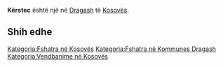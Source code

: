 {{Fshat në 
 | Emri                = Kërstec
 | EmriAlt                = 
 | NAME_SHORT_FORM=      
 | NAME_GENERIC=      
 | NAME_SORT_NAME_RO=      KERSTEC
 | FULL_NAME_RO = Kërstec
 | FULL_NAME_ND_RO=Kerstec
 | SORT_NAME_RG=KERSTEC
 | FULL_NAME_RG=Kërstec
 | FULL_NAME_ND_RG=Kerstec
 | SRP_NAME_SHORT_FORM=      
 | SRP_NAME_GENERIC=      
 | SRP_NAME_SORT_NAME_RO=      
 | SRP_FULL_NAME_RO = 
 | SRP_FULL_NAME_ND_RO=
 | SRP_SORT_NAME_RG=
 | SRP_FULL_NAME_RG=
 | SRP_FULL_NAME_ND_RG=
 | Emri (Rasa dhanore) = 
 | Figura              = 
 | Shteti              = Kosovo
 | Komuna              = Dragash
 | Kodi postar         = 
 | Sipërfaqja          = 

 | Popullsia           = 

 | Regj. i popullsisë  = 
 | Dend. e popullsisë  = 
 | Faqja zyrtare       = 
 <!--- Koordinatat ----> 
 | Gjerësia            = 42.069722
 | Gjatësia            = 20.602222
 | Lartësia            = 
}}
'''Kërstec''' është një [[]] në [[Dragash]] të [[Kosovës]].

<!-- == Gjeografia == -->
<!-- == Historia == -->
<!-- == Demografia == -->
== Shih edhe ==
{{Komuna Dragash}}
{{Kosovo-Administrata-Cung}}

[[Kategoria:Fshatra në Kosovës]]
[[Kategoria:Fshatra në Kommunes Dragash]]
[[Kategoria:Vendbanime në Kosovës]]